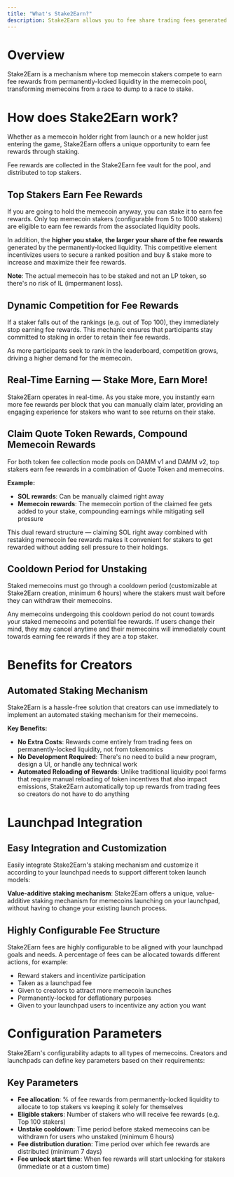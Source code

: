 ```yaml
---
title: "What's Stake2Earn?"
description: Stake2Earn allows you to fee share trading fees generated from DAMM v1/v2 pools with top token stakers.
---
```


# Overview

Stake2Earn is a mechanism where top memecoin stakers compete to earn fee rewards from permanently-locked liquidity in the memecoin pool, transforming memecoins from a race to dump to a race to stake.

# How does Stake2Earn work?

Whether as a memecoin holder right from launch or a new holder just entering the game, Stake2Earn offers a unique opportunity to earn fee rewards through staking.

Fee rewards are collected in the Stake2Earn fee vault for the pool, and distributed to top stakers.

## Top Stakers Earn Fee Rewards

If you are going to hold the memecoin anyway, you can stake it to earn fee rewards. Only top memecoin stakers (configurable from 5 to 1000 stakers) are eligible to earn fee rewards from the associated liquidity pools.

In addition, the **higher you stake**, **the larger your share of the fee rewards** generated by the permanently-locked liquidity. This competitive element incentivizes users to secure a ranked position and buy & stake more to increase and maximize their fee rewards.

**Note**: The actual memecoin has to be staked and not an LP token, so there's no risk of IL (impermanent loss).

## Dynamic Competition for Fee Rewards

If a staker falls out of the rankings (e.g. out of Top 100), they immediately stop earning fee rewards. This mechanic ensures that participants stay committed to staking in order to retain their fee rewards.

As more participants seek to rank in the leaderboard, competition grows, driving a higher demand for the memecoin.

## Real-Time Earning — Stake More, Earn More!

Stake2Earn operates in real-time. As you stake more, you instantly earn more fee rewards per block that you can manually claim later, providing an engaging experience for stakers who want to see returns on their stake.

## Claim Quote Token Rewards, Compound Memecoin Rewards

For both token fee collection mode pools on DAMM v1 and DAMM v2, top stakers earn fee rewards in a combination of Quote Token and memecoins.

**Example:**

- **SOL rewards**: Can be manually claimed right away
- **Memecoin rewards**: The memecoin portion of the claimed fee gets added to your stake, compounding earnings while mitigating sell pressure

This dual reward structure — claiming SOL right away combined with restaking memecoin fee rewards makes it convenient for stakers to get rewarded without adding sell pressure to their holdings.

## Cooldown Period for Unstaking

Staked memecoins must go through a cooldown period (customizable at Stake2Earn creation, minimum 6 hours) where the stakers must wait before they can withdraw their memecoins.

Any memecoins undergoing this cooldown period do not count towards your staked memecoins and potential fee rewards. If users change their mind, they may cancel anytime and their memecoins will immediately count towards earning fee rewards if they are a top staker.

# Benefits for Creators

## Automated Staking Mechanism

Stake2Earn is a hassle-free solution that creators can use immediately to implement an automated staking mechanism for their memecoins.

**Key Benefits:**

- **No Extra Costs**: Rewards come entirely from trading fees on permanently-locked liquidity, not from tokenomics
- **No Development Required**: There's no need to build a new program, design a UI, or handle any technical work
- **Automated Reloading of Rewards**: Unlike traditional liquidity pool farms that require manual reloading of token incentives that also impact emissions, Stake2Earn automatically top up rewards from trading fees so creators do not have to do anything

# Launchpad Integration

## Easy Integration and Customization

Easily integrate Stake2Earn's staking mechanism and customize it according to your launchpad needs to support different token launch models:

**Value-additive staking mechanism**: Stake2Earn offers a unique, value-additive staking mechanism for memecoins launching on your launchpad, without having to change your existing launch process.

## Highly Configurable Fee Structure

Stake2Earn fees are highly configurable to be aligned with your launchpad goals and needs. A percentage of fees can be allocated towards different actions, for example:

- Reward stakers and incentivize participation
- Taken as a launchpad fee
- Given to creators to attract more memecoin launches
- Permanently-locked for deflationary purposes
- Given to your launchpad users to incentivize any action you want

# Configuration Parameters

Stake2Earn's configurability adapts to all types of memecoins. Creators and launchpads can define key parameters based on their requirements:

## Key Parameters

- **Fee allocation**: % of fee rewards from permanently-locked liquidity to allocate to top stakers vs keeping it solely for themselves
- **Eligible stakers**: Number of stakers who will receive fee rewards (e.g. Top 100 stakers)
- **Unstake cooldown**: Time period before staked memecoins can be withdrawn for users who unstaked (minimum 6 hours)
- **Fee distribution duration**: Time period over which fee rewards are distributed (minimum 7 days)
- **Fee unlock start time**: When fee rewards will start unlocking for stakers (immediate or at a custom time)
